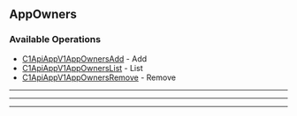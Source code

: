
## AppOwners

### Available Operations

* [C1ApiAppV1AppOwnersAdd](/resources/app_owners/c1_api_app_v1_app_owners_add) - Add
* [C1ApiAppV1AppOwnersList](/resources/app_owners/c1_api_app_v1_app_owners_list) - List
* [C1ApiAppV1AppOwnersRemove](/resources/app_owners/c1_api_app_v1_app_owners_remove) - Remove

---
<C1ApiAppV1AppOwnersAdd />

---
<C1ApiAppV1AppOwnersList />

---
<C1ApiAppV1AppOwnersRemove />
